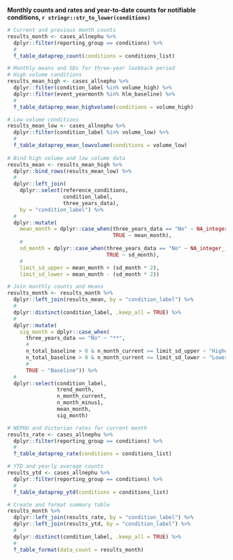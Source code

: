 
**Monthly counts and rates and year-to-date counts for notifiable conditions, `r stringr::str_to_lower(conditions)`**

```r
# Current and previous month counts
results_month <- cases_allnephu %>%
  dplyr::filter(reporting_group == conditions) %>%
  #
  f_table_dataprep_count(conditions = conditions_list)

# Monthly means and SDs for three-year lookback period
# High volume conditions
results_mean_high <- cases_allnephu %>% 
  dplyr::filter(condition_label %in% volume_high) %>%
  dplyr::filter(event_yearmonth %in% hlm_baseline) %>%
  #
  f_table_dataprep_mean_highvolume(conditions = volume_high)

# Low volume conditions
results_mean_low <- cases_allnephu %>%
  dplyr::filter(condition_label %in% volume_low) %>%
  #
  f_table_dataprep_mean_lowvolume(conditions = volume_low)
  
# Bind high volume and low volume data
results_mean <- results_mean_high %>% 
  dplyr::bind_rows(results_mean_low) %>%
  #
  dplyr::left_join(
    dplyr::select(reference_conditions, 
                  condition_label, 
                  three_years_data),
    by = "condition_label") %>%
  #
  dplyr::mutate(
    mean_month = dplyr::case_when(three_years_data == "No" ~ NA_integer_,
                                  TRUE ~ mean_month),
    #
    sd_month = dplyr::case_when(three_years_data == "No" ~ NA_integer_,
                                TRUE ~ sd_month),
    #
    limit_sd_upper = mean_month + (sd_month * 2),
    limit_sd_lower = mean_month - (sd_month * 2))

# Join monthly counts and means
results_month <- results_month %>% 
  dplyr::left_join(results_mean, by = "condition_label") %>% 
  #
  dplyr::distinct(condition_label, .keep_all = TRUE) %>% 
  #
  dplyr::mutate(
    sig_month = dplyr::case_when(
      three_years_data == "No" ~ "**",
      #
      n_total_baseline > 0 & n_month_current >= limit_sd_upper ~ "Higher than expected",
      n_total_baseline > 0 & n_month_current <= limit_sd_lower ~ "Lower than expected",
      #
      TRUE ~ "Baseline")) %>% 
  #
  dplyr::select(condition_label,
                trend_month,
                n_month_current,
                n_month_minus1,
                mean_month,
                sig_month)
```


```r
# NEPHU and Victorian rates for current month
results_rate <- cases_allnephu %>% 
  dplyr::filter(reporting_group == conditions) %>%
  #
  f_table_dataprep_rate(conditions = conditions_list)
```


```r
# YTD and yearly average counts
results_ytd <- cases_allnephu %>%
  dplyr::filter(reporting_group == conditions) %>%
  #
  f_table_dataprep_ytd(conditions = conditions_list)
```


```r
# Create and format summary table
results_month %>% 
  dplyr::left_join(results_rate, by = "condition_label") %>% 
  dplyr::left_join(results_ytd, by = "condition_label") %>%
  #
  dplyr::distinct(condition_label, .keep_all = TRUE) %>% 
  #
  f_table_format(data_count = results_month)
```

